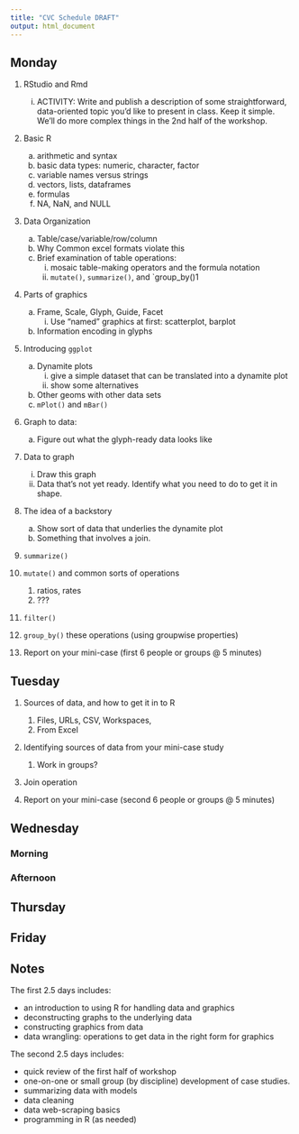 ```yaml
---
title: "CVC Schedule DRAFT"
output: html_document
---
```


## Monday

1. RStudio and Rmd
    i. ACTIVITY: Write and publish a description of some straightforward, data-oriented topic you'd like to present in class.  Keep it simple.  We'll do more complex things in the 2nd half of the workshop.
#. Basic R
    a. arithmetic and syntax
    #. basic data types: numeric, character, factor
    #. variable names versus strings
    #. vectors, lists, dataframes
    #. formulas
    #. NA, NaN, and NULL
#. Data Organization
    a. Table/case/variable/row/column
    #. Why Common excel formats violate this
    #. Brief examination of table operations:
        i. mosaic table-making operators and the formula notation
        #. `mutate()`, `summarize()`, and `group_by()1
#. Parts of graphics
    a. Frame, Scale, Glyph, Guide, Facet
        i. Use "named" graphics at first: scatterplot, barplot 
    #. Information encoding in glyphs  
#. Introducing `ggplot`
    a. Dynamite plots
        i. give a simple dataset that can be translated into a dynamite plot
        #. show some alternatives
    #. Other geoms with other data sets
    #. `mPlot()` and `mBar()`
#. Graph to data: 
    a. Figure out what the glyph-ready data looks like
#. Data to graph
    i. Draw this graph
    ii. Data that's not yet ready.  Identify what you need to do to get it in shape.
#. The idea of a backstory
    a. Show sort of data that underlies the dynamite plot
    #. Something that involves a join.
#. `summarize()`
#. `mutate()` and common sorts of operations
    #. ratios, rates
    #. ???
#. `filter()`
#. `group_by()` these operations (using groupwise properties)


#. Report on your mini-case (first 6 people or groups @ 5 minutes)

## Tuesday

1. Sources of data, and how to get it in to R
    #. Files, URLs, CSV, Workspaces, 
    #. From Excel
#. Identifying sources of data from your mini-case study
    #. Work in groups?  
#. Join operation
    
#. Report on your mini-case (second 6 people or groups @ 5 minutes)

## Wednesday 

### Morning

### Afternoon


## Thursday

## Friday 


## Notes

The first 2.5 days includes:

* an introduction to using R for handling data and graphics
* deconstructing graphs to the underlying data
* constructing graphics from data
* data wrangling: operations to get data in the right form for graphics

The second 2.5 days includes:

* quick review of the first half of workshop
* one-on-one or small group (by discipline) development of case studies.
* summarizing data with models
* data cleaning
* data web-scraping basics 
* programming in R (as needed)